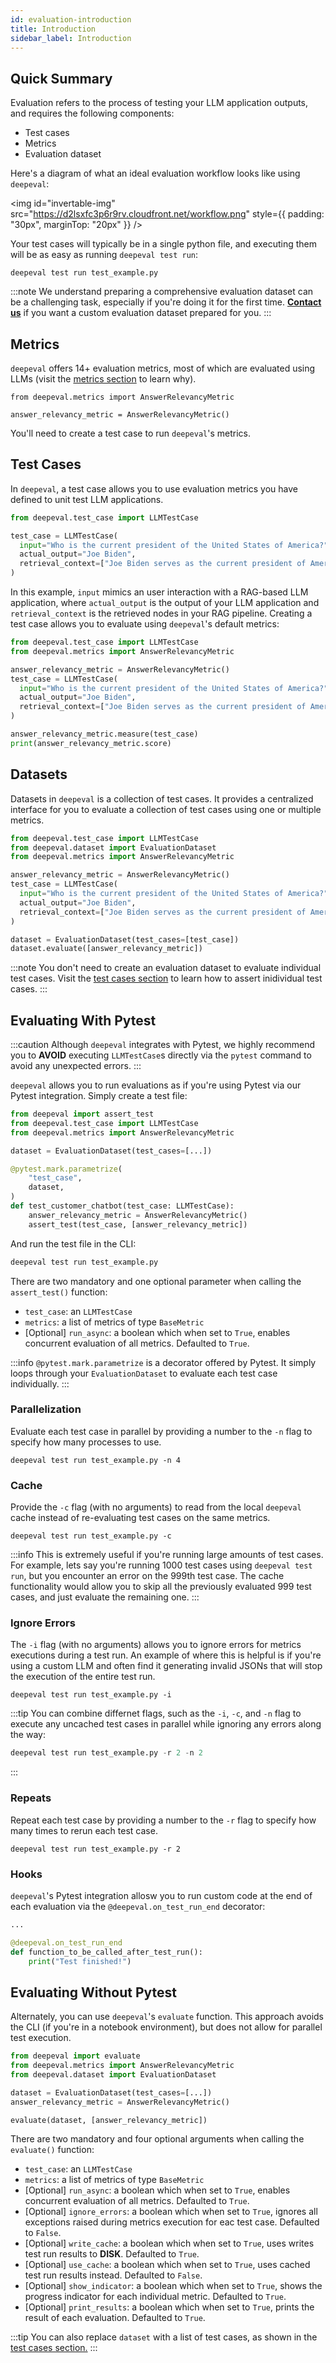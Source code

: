 ```yaml
---
id: evaluation-introduction
title: Introduction
sidebar_label: Introduction
---
```


## Quick Summary

Evaluation refers to the process of testing your LLM application outputs, and requires the following components:

- Test cases
- Metrics
- Evaluation dataset

Here's a diagram of what an ideal evaluation workflow looks like using `deepeval`:

<img
  id="invertable-img"
  src="https://d2lsxfc3p6r9rv.cloudfront.net/workflow.png"
  style={{ padding: "30px", marginTop: "20px" }}
/>

Your test cases will typically be in a single python file, and executing them will be as easy as running `deepeval test run`:

```
deepeval test run test_example.py
```

:::note
We understand preparing a comprehensive evaluation dataset can be a challenging task, especially if you're doing it for the first time. **[Contact us](https://calendly.com/jeffreyip-cno/sales-call)** if you want a custom evaluation dataset prepared for you.
:::

## Metrics

`deepeval` offers 14+ evaluation metrics, most of which are evaluated using LLMs (visit the [metrics section](metrics-introduction#types-of-metrics) to learn why).

```
from deepeval.metrics import AnswerRelevancyMetric

answer_relevancy_metric = AnswerRelevancyMetric()
```

You'll need to create a test case to run `deepeval`'s metrics.

## Test Cases

In `deepeval`, a test case allows you to use evaluation metrics you have defined to unit test LLM applications.

```python
from deepeval.test_case import LLMTestCase

test_case = LLMTestCase(
  input="Who is the current president of the United States of America?",
  actual_output="Joe Biden",
  retrieval_context=["Joe Biden serves as the current president of America."]
)
```

In this example, `input` mimics an user interaction with a RAG-based LLM application, where `actual_output` is the output of your LLM application and `retrieval_context` is the retrieved nodes in your RAG pipeline. Creating a test case allows you to evaluate using `deepeval`'s default metrics:

```python
from deepeval.test_case import LLMTestCase
from deepeval.metrics import AnswerRelevancyMetric

answer_relevancy_metric = AnswerRelevancyMetric()
test_case = LLMTestCase(
  input="Who is the current president of the United States of America?",
  actual_output="Joe Biden",
  retrieval_context=["Joe Biden serves as the current president of America."]
)

answer_relevancy_metric.measure(test_case)
print(answer_relevancy_metric.score)
```

## Datasets

Datasets in `deepeval` is a collection of test cases. It provides a centralized interface for you to evaluate a collection of test cases using one or multiple metrics.

```python
from deepeval.test_case import LLMTestCase
from deepeval.dataset import EvaluationDataset
from deepeval.metrics import AnswerRelevancyMetric

answer_relevancy_metric = AnswerRelevancyMetric()
test_case = LLMTestCase(
  input="Who is the current president of the United States of America?",
  actual_output="Joe Biden",
  retrieval_context=["Joe Biden serves as the current president of America."]
)

dataset = EvaluationDataset(test_cases=[test_case])
dataset.evaluate([answer_relevancy_metric])
```

:::note
You don't need to create an evaluation dataset to evaluate individual test cases. Visit the [test cases section](evaluation-test-cases#assert-a-test-case) to learn how to assert inidividual test cases.
:::

## Evaluating With Pytest

:::caution
Although `deepeval` integrates with Pytest, we highly recommend you to **AVOID** executing `LLMTestCase`s directly via the `pytest` command to avoid any unexpected errors.
:::

`deepeval` allows you to run evaluations as if you're using Pytest via our Pytest integration. Simply create a test file:

```python titile="test_example.py"
from deepeval import assert_test
from deepeval.test_case import LLMTestCase
from deepeval.metrics import AnswerRelevancyMetric

dataset = EvaluationDataset(test_cases=[...])

@pytest.mark.parametrize(
    "test_case",
    dataset,
)
def test_customer_chatbot(test_case: LLMTestCase):
    answer_relevancy_metric = AnswerRelevancyMetric()
    assert_test(test_case, [answer_relevancy_metric])
```

And run the test file in the CLI:

```python
deepeval test run test_example.py
```

There are two mandatory and one optional parameter when calling the `assert_test()` function:

- `test_case`: an `LLMTestCase`
- `metrics`: a list of metrics of type `BaseMetric`
- [Optional] `run_async`: a boolean which when set to `True`, enables concurrent evaluation of all metrics. Defaulted to `True`.

:::info
`@pytest.mark.parametrize` is a decorator offered by Pytest. It simply loops through your `EvaluationDataset` to evaluate each test case individually.
:::

### Parallelization

Evaluate each test case in parallel by providing a number to the `-n` flag to specify how many processes to use.

```
deepeval test run test_example.py -n 4
```

### Cache

Provide the `-c` flag (with no arguments) to read from the local `deepeval` cache instead of re-evaluating test cases on the same metrics.

```
deepeval test run test_example.py -c
```

:::info
This is extremely useful if you're running large amounts of test cases. For example, lets say you're running 1000 test cases using `deepeval test run`, but you encounter an error on the 999th test case. The cache functionality would allow you to skip all the previously evaluated 999 test cases, and just evaluate the remaining one.
:::

### Ignore Errors

The `-i` flag (with no arguments) allows you to ignore errors for metrics executions during a test run. An example of where this is helpful is if you're using a custom LLM and often find it generating invalid JSONs that will stop the execution of the entire test run.

```
deepeval test run test_example.py -i
```

:::tip
You can combine differnet flags, such as the `-i`, `-c`, and `-n` flag to execute any uncached test cases in parallel while ignoring any errors along the way:

```python
deepeval test run test_example.py -r 2 -n 2
```

:::

### Repeats

Repeat each test case by providing a number to the `-r` flag to specify how many times to rerun each test case.

```
deepeval test run test_example.py -r 2
```

### Hooks

`deepeval`'s Pytest integration allosw you to run custom code at the end of each evaluation via the `@deepeval.on_test_run_end` decorator:

```python title="test_example.py"
...

@deepeval.on_test_run_end
def function_to_be_called_after_test_run():
    print("Test finished!")
```

## Evaluating Without Pytest

Alternately, you can use `deepeval`'s `evaluate` function. This approach avoids the CLI (if you're in a notebook environment), but does not allow for parallel test execution.

```python
from deepeval import evaluate
from deepeval.metrics import AnswerRelevancyMetric
from deepeval.dataset import EvaluationDataset

dataset = EvaluationDataset(test_cases=[...])
answer_relevancy_metric = AnswerRelevancyMetric()

evaluate(dataset, [answer_relevancy_metric])
```

There are two mandatory and four optional arguments when calling the `evaluate()` function:

- `test_case`: an `LLMTestCase`
- `metrics`: a list of metrics of type `BaseMetric`
- [Optional] `run_async`: a boolean which when set to `True`, enables concurrent evaluation of all metrics. Defaulted to `True`.
- [Optional] `ignore_errors`: a boolean which when set to `True`, ignores all exceptions raised during metrics execution for eac test case. Defaulted to `False`.
- [Optional] `write_cache`: a boolean which when set to `True`, uses writes test run results to **DISK**. Defaulted to `True`.
- [Optional] `use_cache`: a boolean which when set to `True`, uses cached test run results instead. Defaulted to `False`.
- [Optional] `show_indicator`: a boolean which when set to `True`, shows the progress indicator for each individual metric. Defaulted to `True`.
- [Optional] `print_results`: a boolean which when set to `True`, prints the result of each evaluation. Defaulted to `True`.

:::tip
You can also replace `dataset` with a list of test cases, as shown in the [test cases section.](evaluation-test-cases#evaluate-test-cases-in-bulk)
:::
